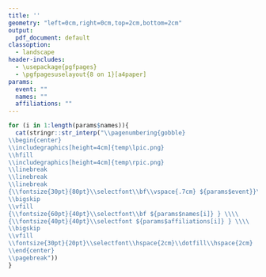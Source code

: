```yaml
---
title: ''
geometry: "left=0cm,right=0cm,top=2cm,bottom=2cm"
output:
  pdf_document: default
classoption: 
  - landscape
header-includes:
  - \usepackage{pgfpages}
  - \pgfpagesuselayout{8 on 1}[a4paper]
params:
  event: ""
  names: ""
  affiliations: ""
---
```


```r
for (i in 1:length(params$names)){
  cat(stringr::str_interp("\\pagenumbering{gobble}
\\begin{center}
\\includegraphics[height=4cm]{temp\lpic.png}
\\hfill
\\includegraphics[height=4cm]{temp\rpic.png}
\\linebreak
\\linebreak
\\linebreak
{\\fontsize{30pt}{80pt}\\selectfont\\bf\\vspace{.7cm} ${params$event}}\\\\
\\bigskip
\\vfill
{\\fontsize{60pt}{40pt}\\selectfont\\bf ${params$names[i]} } \\\\ 
{\\fontsize{40pt}{40pt}\\selectfont ${params$affiliations[i]} } \\\\
\\bigskip
\\vfill
\\fontsize{30pt}{20pt}\\selectfont\\hspace{2cm}\\dotfill\\hspace{2cm}
\\end{center}
\\pagebreak"))
}
```




